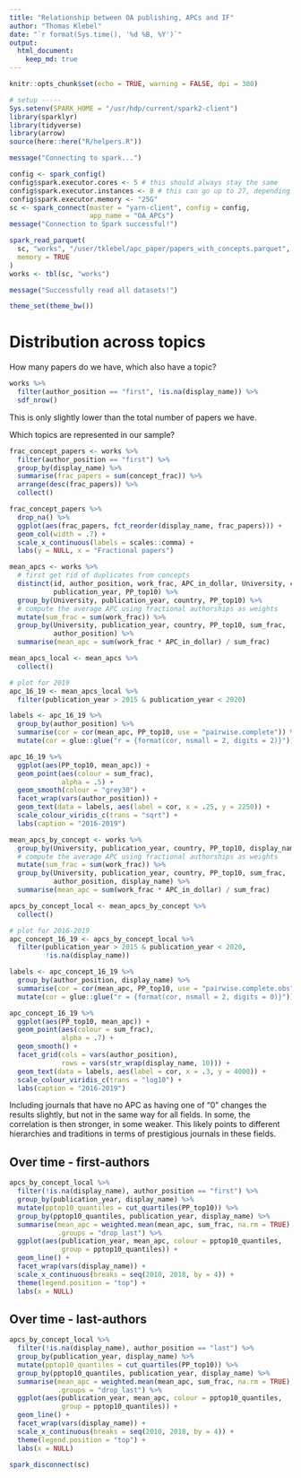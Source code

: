 ```yaml
---
title: "Relationship between OA publishing, APCs and IF"
author: "Thomas Klebel"
date: "`r format(Sys.time(), '%d %B, %Y')`"
output: 
  html_document:
    keep_md: true
---
```


```r
knitr::opts_chunk$set(echo = TRUE, warning = FALSE, dpi = 300)

# setup -----
Sys.setenv(SPARK_HOME = "/usr/hdp/current/spark2-client")
library(sparklyr)
library(tidyverse)
library(arrow)
source(here::here("R/helpers.R"))

message("Connecting to spark...")

config <- spark_config()
config$spark.executor.cores <- 5 # this should always stay the same
config$spark.executor.instances <- 8 # this can go up to 27, depending on RAM
config$spark.executor.memory <- "25G"
sc <- spark_connect(master = "yarn-client", config = config,
                    app_name = "OA_APCs")
message("Connection to Spark successful!")

spark_read_parquet(
  sc, "works", "/user/tklebel/apc_paper/papers_with_concepts.parquet",
  memory = TRUE
)
works <- tbl(sc, "works")

message("Successfully read all datasets!")

theme_set(theme_bw())
```


# Distribution across topics
How many papers do we have, which also have a topic?
```r
works %>% 
  filter(author_position == "first", !is.na(display_name)) %>% 
  sdf_nrow()
```
This is only slightly lower than the total number of papers we have.



Which topics are represented in our sample?
```r
frac_concept_papers <- works %>% 
  filter(author_position == "first") %>% 
  group_by(display_name) %>% 
  summarise(frac_papers = sum(concept_frac)) %>% 
  arrange(desc(frac_papers)) %>% 
  collect()
```


```r
frac_concept_papers %>% 
  drop_na() %>% 
  ggplot(aes(frac_papers, fct_reorder(display_name, frac_papers))) +
  geom_col(width = .7) +
  scale_x_continuous(labels = scales::comma) +
  labs(y = NULL, x = "Fractional papers")
```

```r
mean_apcs <- works %>%
  # first get rid of duplicates from concepts
  distinct(id, author_position, work_frac, APC_in_dollar, University, country,
           publication_year, PP_top10) %>% 
  group_by(University, publication_year, country, PP_top10) %>%
  # compute the average APC using fractional authorships as weights
  mutate(sum_frac = sum(work_frac)) %>%
  group_by(University, publication_year, country, PP_top10, sum_frac,
           author_position) %>%
  summarise(mean_apc = sum(work_frac * APC_in_dollar) / sum_frac)

mean_apcs_local <- mean_apcs %>%
  collect()
```

```r
# plot for 2019
apc_16_19 <- mean_apcs_local %>%
  filter(publication_year > 2015 & publication_year < 2020)

labels <- apc_16_19 %>%
  group_by(author_position) %>%
  summarise(cor = cor(mean_apc, PP_top10, use = "pairwise.complete")) %>%
  mutate(cor = glue::glue("r = {format(cor, nsmall = 2, digits = 2)}"))

apc_16_19 %>%
  ggplot(aes(PP_top10, mean_apc)) +
  geom_point(aes(colour = sum_frac),
             alpha = .5) +
  geom_smooth(colour = "grey30") +
  facet_wrap(vars(author_position)) +
  geom_text(data = labels, aes(label = cor, x = .25, y = 2250)) +
  scale_colour_viridis_c(trans = "sqrt") +
  labs(caption = "2016-2019")
```


```r
mean_apcs_by_concept <- works %>%
  group_by(University, publication_year, country, PP_top10, display_name) %>%
  # compute the average APC using fractional authorships as weights
  mutate(sum_frac = sum(work_frac)) %>%
  group_by(University, publication_year, country, PP_top10, sum_frac,
           author_position, display_name) %>%
  summarise(mean_apc = sum(work_frac * APC_in_dollar) / sum_frac)

apcs_by_concept_local <- mean_apcs_by_concept %>%
  collect()
```


```r
# plot for 2016-2019
apc_concept_16_19 <- apcs_by_concept_local %>%
  filter(publication_year > 2015 & publication_year < 2020,
         !is.na(display_name))

labels <- apc_concept_16_19 %>%
  group_by(author_position, display_name) %>%
  summarise(cor = cor(mean_apc, PP_top10, use = "pairwise.complete.obs")) %>%
  mutate(cor = glue::glue("r = {format(cor, nsmall = 2, digits = 0)}"))

apc_concept_16_19 %>%
  ggplot(aes(PP_top10, mean_apc)) +
  geom_point(aes(colour = sum_frac),
             alpha = .7) +
  geom_smooth() +
  facet_grid(cols = vars(author_position),
             rows = vars(str_wrap(display_name, 10))) +
  geom_text(data = labels, aes(label = cor, x = .3, y = 4000)) +
  scale_colour_viridis_c(trans = "log10") +
  labs(caption = "2016-2019")
```

Including journals that have no APC as having one of "0" changes the results 
slightly, but not in the same way for all fields. In some, the correlation is
then stronger, in some weaker. This likely points to different hierarchies and
traditions in terms of prestigious journals in these fields.

## Over time - first-authors
```r
apcs_by_concept_local %>%
  filter(!is.na(display_name), author_position == "first") %>% 
  group_by(publication_year, display_name) %>%
  mutate(pptop10_quantiles = cut_quartiles(PP_top10)) %>%
  group_by(pptop10_quantiles, publication_year, display_name) %>%
  summarise(mean_apc = weighted.mean(mean_apc, sum_frac, na.rm = TRUE), 
            .groups = "drop_last") %>%
  ggplot(aes(publication_year, mean_apc, colour = pptop10_quantiles,
             group = pptop10_quantiles)) +
  geom_line() +
  facet_wrap(vars(display_name)) +
  scale_x_continuous(breaks = seq(2010, 2018, by = 4)) +
  theme(legend.position = "top") +
  labs(x = NULL)
```

## Over time - last-authors
```r
apcs_by_concept_local %>%
  filter(!is.na(display_name), author_position == "last") %>% 
  group_by(publication_year, display_name) %>%
  mutate(pptop10_quantiles = cut_quartiles(PP_top10)) %>%
  group_by(pptop10_quantiles, publication_year, display_name) %>%
  summarise(mean_apc = weighted.mean(mean_apc, sum_frac, na.rm = TRUE), 
            .groups = "drop_last") %>%
  ggplot(aes(publication_year, mean_apc, colour = pptop10_quantiles,
             group = pptop10_quantiles)) +
  geom_line() +
  facet_wrap(vars(display_name)) +
  scale_x_continuous(breaks = seq(2010, 2018, by = 4)) +
  theme(legend.position = "top") +
  labs(x = NULL)
```

```r
spark_disconnect(sc)
```

